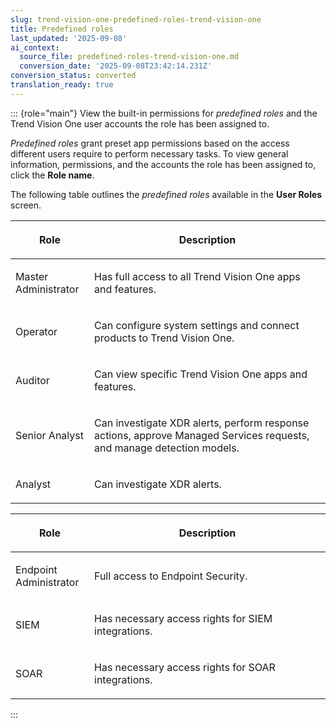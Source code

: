 ```yaml
---
slug: trend-vision-one-predefined-roles-trend-vision-one
title: Predefined roles
last_updated: '2025-09-08'
ai_context:
  source_file: predefined-roles-trend-vision-one.md
  conversion_date: '2025-09-08T23:42:14.231Z'
conversion_status: converted
translation_ready: true
---
```


::: {role="main"}
View the built-in permissions for *predefined roles* and the Trend Vision One user accounts the role has been assigned to.

*Predefined roles* grant preset app permissions based on the access different users require to perform necessary tasks. To view general information, permissions, and the accounts the role has been assigned to, click the **Role name**.

The following table outlines the *predefined roles* available in the **User Roles** screen.

<table>
<colgroup>
<col style="width: 25%" />
<col style="width: 75%" />
</colgroup>
<thead>
<tr>
<th><p>Role</p></th>
<th><p>Description</p></th>
</tr>
</thead>
<tbody>
<tr>
<td><p>Master Administrator</p></td>
<td><p>Has full access to all Trend Vision One apps and features.</p></td>
</tr>
<tr>
<td><p>Operator</p></td>
<td><p>Can configure system settings and connect products to Trend Vision One.</p></td>
</tr>
<tr>
<td><p>Auditor</p></td>
<td><p>Can view specific Trend Vision One apps and features.</p></td>
</tr>
<tr>
<td><p>Senior Analyst</p></td>
<td><p>Can investigate XDR alerts, perform response actions, approve Managed Services requests, and manage detection models.</p></td>
</tr>
<tr>
<td><p>Analyst</p></td>
<td><p>Can investigate XDR alerts.</p></td>
</tr>
</tbody>
</table>

<table>
<colgroup>
<col style="width: 25%" />
<col style="width: 75%" />
</colgroup>
<thead>
<tr>
<th><p>Role</p></th>
<th><p>Description</p></th>
</tr>
</thead>
<tbody>
<tr>
<td><p>Endpoint Administrator</p></td>
<td><p>Full access to Endpoint Security.</p></td>
</tr>
<tr>
<td><p>SIEM</p></td>
<td><p>Has necessary access rights for SIEM integrations.</p></td>
</tr>
<tr>
<td><p>SOAR</p></td>
<td><p>Has necessary access rights for SOAR integrations.</p></td>
</tr>
</tbody>
</table>
:::
